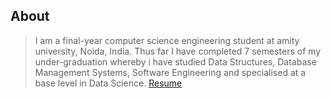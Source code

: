## About

> I am a final-year computer science engineering student at amity university, Noida, India. Thus far I have completed 7 semesters of my under-graduation whereby i have studied Data Structures, Database Management Systems, Software Engineering and specialised at a base level in Data Science.
> [Resume](https://drive.google.com/file/d/1QUl1R4SLc4beebI37hCgRw-qx4gZW9Do/view?usp=sharing)